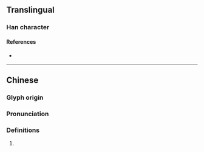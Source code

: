 {{character info}}
==Translingual==

===Han character===
{{Han char|rn=75|rad=木|as=04|sn=8|four=|canj=DB,XDB|ids=⿰木月}}

====References====
* {{Han ref|kx=0514.190|dkj=14521|dj=0902.050|hdz=21173.090|uh=6782|ud=26498}}

----

==Chinese==
{{zh-forms}}

===Glyph origin===
{{Han etym}}

===Pronunciation===
{{zh-pron
|m=wò,yuè
|c=wut6
|mc=y
|oc=y
|cat=
}}

===Definitions===
{{zh-hanzi}}

# {{rfdef|zh}}